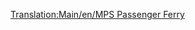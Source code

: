 [[Translation:Main/en/MPS Passenger Ferry]]{{en/-}}
{{Template:Bateau/Fr
|Image=[[File:en/Ferry.png|MPS Passenger Ferry]]
|Nom=Ferry de passagers MPS
|Coût=18 279£ (36 558$)
|Vitesse=32 km/h (20 mph)
|Entretien=1 476£ (2 952$)
|Conception=1926 	
|Vie=30
|Capacité=100 passagers
|Description=Le ferry de passagers MPS est un ferry de voyageurs lent conçu pour un accès portuaire sur de longues distances.
|Réalité=Fictif. MPS est simplement un acronyme pour Microprose, l'éditeur d'origine de Transport Tycoon.
}}